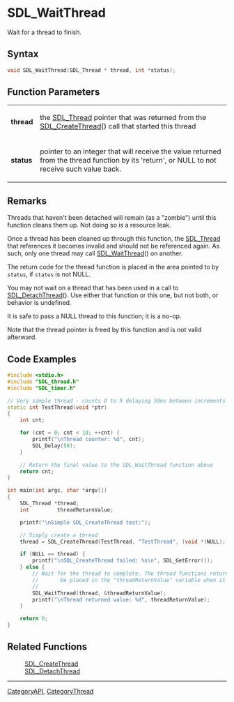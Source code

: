 = SDL_WaitThread =

Wait for a thread to finish.

== Syntax ==

<syntaxhighlight lang='c'>
void SDL_WaitThread(SDL_Thread * thread, int *status);
</syntaxhighlight>

== Function Parameters ==

{|
|'''thread'''
|the [[SDL_Thread]] pointer that was returned from the [[SDL_CreateThread]]() call that started this thread
|-
|'''status'''
|pointer to an integer that will receive the value returned from the thread function by its 'return', or NULL to not receive such value back.
|}

== Remarks ==

Threads that haven't been detached will remain (as a "zombie") until this
function cleans them up. Not doing so is a resource leak.

Once a thread has been cleaned up through this function, the [[SDL_Thread]]
that references it becomes invalid and should not be referenced again. As
such, only one thread may call [[SDL_WaitThread]]() on another.

The return code for the thread function is placed in the area pointed to by
<code>status</code>, if <code>status</code> is not NULL.

You may not wait on a thread that has been used in a call to
[[SDL_DetachThread]](). Use either that function or this one, but not both,
or behavior is undefined.

It is safe to pass a NULL thread to this function; it is a no-op.

Note that the thread pointer is freed by this function and is not valid
afterward.

== Code Examples ==

<syntaxhighlight lang='c++'>
#include <stdio.h>
#include "SDL_thread.h"
#include "SDL_timer.h"

// Very simple thread - counts 0 to 9 delaying 50ms between increments
static int TestThread(void *ptr)
{
    int cnt;

    for (cnt = 0; cnt < 10; ++cnt) {
        printf("\nThread counter: %d", cnt);
        SDL_Delay(50);
    }

    // Return the final value to the SDL_WaitThread function above
    return cnt;
}

int main(int argc, char *argv[])
{
    SDL_Thread *thread;
    int         threadReturnValue;

    printf("\nSimple SDL_CreateThread test:");

    // Simply create a thread
    thread = SDL_CreateThread(TestThread, "TestThread", (void *)NULL);

    if (NULL == thread) {
        printf("\nSDL_CreateThread failed: %s\n", SDL_GetError());
    } else {
        // Wait for the thread to complete. The thread functions return code will
        //       be placed in the "threadReturnValue" variable when it completes.
        //
        SDL_WaitThread(thread, &threadReturnValue);
        printf("\nThread returned value: %d", threadReturnValue);
    }

    return 0;
}
</syntaxhighlight>

== Related Functions ==

:[[SDL_CreateThread]]
:[[SDL_DetachThread]]

----
[[CategoryAPI]], [[CategoryThread]]



